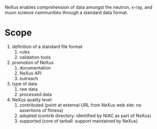 NeXus enables comprehension of data amongst the neutron, x-ray, and muon science communities through a standard data format.

= Scope = 

# definition of a standard file format
## rules
## validation tools
# promotion of NeXus
## documentation
## NeXus API
## outreach
# type of data
## raw data
## processed data
# NeXus quality level
## contributed (point at external URL from NeXus web site: no assertions of fitness)
## adopted (contrib directory: identified by NIAC as part of NeXus)
## supported (core of tarball: support maintained by NeXus)